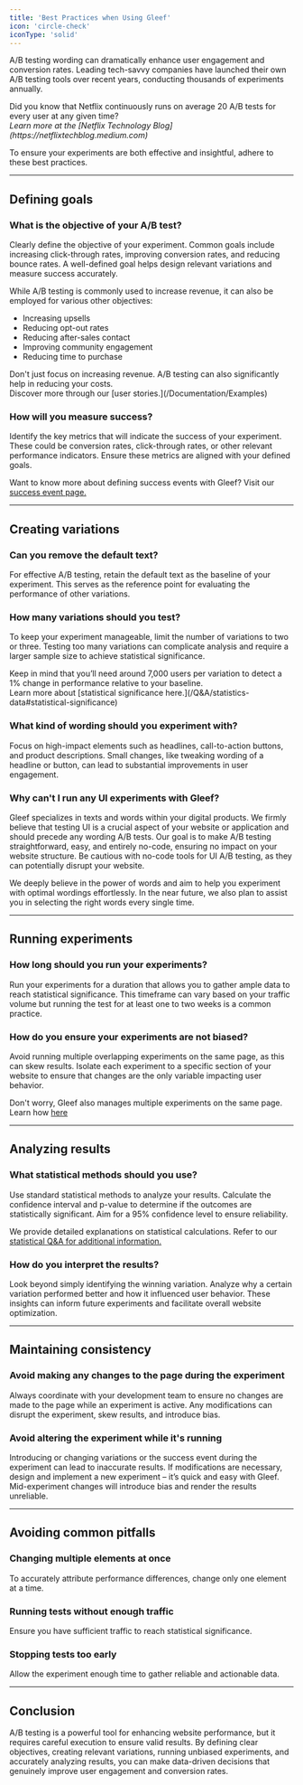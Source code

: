 ```yaml
---
title: 'Best Practices when Using Gleef'
icon: 'circle-check'
iconType: 'solid'
---
```


A/B testing wording can dramatically enhance user engagement and conversion rates. Leading tech-savvy companies have launched their own A/B testing tools over recent years, conducting thousands of experiments annually.

<Tip>
    Did you know that Netflix continuously runs on average 20 A/B tests for every user at any given time?<br/>
    <i>Learn more at the [Netflix Technology Blog](https://netflixtechblog.medium.com)</i>
</Tip>

To ensure your experiments are both effective and insightful, adhere to these best practices.

---
## Defining goals

### What is the objective of your A/B test?
Clearly define the objective of your experiment. Common goals include increasing click-through rates, improving conversion rates, and reducing bounce rates. A well-defined goal helps design relevant variations and measure success accurately.

While A/B testing is commonly used to increase revenue, it can also be employed for various other objectives:
- Increasing upsells
- Reducing opt-out rates
- Reducing after-sales contact
- Improving community engagement
- Reducing time to purchase

<Tip>
    Don't just focus on increasing revenue. A/B testing can also significantly help in reducing your costs. <br/>
    Discover more through our [user stories.](/Documentation/Examples)
</Tip>

### How will you measure success?
Identify the key metrics that will indicate the success of your experiment. These could be conversion rates, click-through rates, or other relevant performance indicators. Ensure these metrics are aligned with your defined goals.

Want to know more about defining success events with Gleef? Visit our [success event page.](/how-to/success-event)

---
## Creating variations

### Can you remove the default text?
For effective A/B testing, retain the default text as the baseline of your experiment. This serves as the reference point for evaluating the performance of other variations.

### How many variations should you test?
To keep your experiment manageable, limit the number of variations to two or three. Testing too many variations can complicate analysis and require a larger sample size to achieve statistical significance.

<Info>
    Keep in mind that you’ll need around 7,000 users per variation to detect a 1% change in performance relative to your baseline. <br/>
    Learn more about [statistical significance here.](/Q&A/statistics-data#statistical-significance)
</Info>

### What kind of wording should you experiment with?
Focus on high-impact elements such as headlines, call-to-action buttons, and product descriptions. Small changes, like tweaking wording of a headline or button, can lead to substantial improvements in user engagement.

### Why can't I run any UI experiments with Gleef?
Gleef specializes in texts and words within your digital products. We firmly believe that testing UI is a crucial aspect of your website or application and should precede any wording A/B tests.
Our goal is to make A/B testing straightforward, easy, and entirely no-code, ensuring no impact on your website structure. Be cautious with no-code tools for UI A/B testing, as they can potentially disrupt your website.

We deeply believe in the power of words and aim to help you experiment with optimal wordings effortlessly. In the near future, we also plan to assist you in selecting the right words every single time.

---

## Running experiments

### How long should you run your experiments?
Run your experiments for a duration that allows you to gather ample data to reach statistical significance. This timeframe can vary based on your traffic volume but running the test for at least one to two weeks is a common practice.


### How do you ensure your experiments are not biased?
Avoid running multiple overlapping experiments on the same page, as this can skew results. Isolate each experiment to a specific section of your website to ensure that changes are the only variable impacting user behavior.

<Tip>Don't worry, Gleef also manages multiple experiments on the same page. Learn how [here](/Q&A/QA#multiple-experiments)</Tip>

---
## Analyzing results

### What statistical methods should you use?
Use standard statistical methods to analyze your results. Calculate the confidence interval and p-value to determine if the outcomes are statistically significant. Aim for a 95% confidence level to ensure reliability.

<Info>We provide detailed explanations on statistical calculations. Refer to our [statistical Q&A for additional information.](/Q&A/statistics-data)</Info>

### How do you interpret the results?
Look beyond simply identifying the winning variation. Analyze why a certain variation performed better and how it influenced user behavior. These insights can inform future experiments and facilitate overall website optimization.

---

## Maintaining consistency

### Avoid making any changes to the page during the experiment
Always coordinate with your development team to ensure no changes are made to the page while an experiment is active. Any modifications can disrupt the experiment, skew results, and introduce bias.

### Avoid altering the experiment while it's running
Introducing or changing variations or the success event during the experiment can lead to inaccurate results. If modifications are necessary, design and implement a new experiment – it’s quick and easy with Gleef. Mid-experiment changes will introduce bias and render the results unreliable.

---

## Avoiding common pitfalls

### Changing multiple elements at once
To accurately attribute performance differences, change only one element at a time.
### Running tests without enough traffic
Ensure you have sufficient traffic to reach statistical significance.
### Stopping tests too early
Allow the experiment enough time to gather reliable and actionable data.

---

## Conclusion
A/B testing is a powerful tool for enhancing website performance, but it requires careful execution to ensure valid results. By defining clear objectives, creating relevant variations, running unbiased experiments, and accurately analyzing results, you can make data-driven decisions that genuinely improve user engagement and conversion rates.